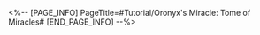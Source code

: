 <%-- [PAGE_INFO]
PageTitle=#Tutorial/Oronyx's Miracle: Tome of Miracles#
[END_PAGE_INFO] --%>
{{Tutorial
|sort      = 630101
|title     = Oronyx's Miracle: Tome of Miracles
|subtitle  = 
|type      = 
|about     = 
|image1    = Tutorial Oronyx's Miracle Tome of Miracles 1.png{{subst:void|<!--$UPLOAD:<<SpriteOutput/TutorialPic/TutorialPage_630101.png>-<Tutorial Oronyx's Miracle Tome of Miracles 1.png>-<Tutorial Files>>-->}}
|text1     = Interact with {{Color|h|nobold=1|Tome of Miracles}} to allow the Trailblazer to {{Color|h|nobold=1|traverse}} between two different space-times.
}}